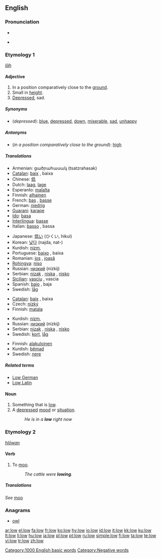 ==English==

{{rank|laid|cold|led|518|low|American|bad|forward}}

===Pronunciation===
* {{IPA|/loʊ/}}
* {{audio|en-us-low.ogg|Audio (US)}}
*: {{rhymes|əʊ}}

===Etymology 1===
{{OE.}} ''[[lāh]]''

====Adjective====
{{en-adj|er}}

# In a position comparatively close to the [[ground]].
# Small in [[height]].
# [[depressed|Depressed]], sad.

=====Synonyms=====
* (''depressed''): [[blue]], [[depressed]], [[down]], [[miserable]], [[sad]], [[unhappy]]

=====Antonyms=====
* (''in a position comparatively close to the ground''): [[high]]

=====Translations=====
{{trans-top|in a position comparatively close to the ground}}
* Armenian: ցածրահասակ (tsatzrahasak)
* [[Catalan]]: [[baix]] {{m}}, baixa {{f}}
* Chinese: [[低]]
* Dutch: [[laag]], [[lage]]
* Esperanto: [[malalta]]
* Finnish: [[alhainen]]
* French: [[bas]] {{m}}, [[basse]] {{f}}
* German: [[niedrig]]
* [[Guarani]]: [[karape]]
* [[Ido]]: [[basa]]
* [[Interlingua]]: [[basse]]
* Italian: [[basso]] {{m}}, bassa {{f}}
{{trans-mid}}
* Japanese: [[低い]] (ひくい, hikui)
* Korean: [[낮다]] (najda, nat-)
* Kurdish: [[nizm]],{{KUchar|[[نزم]]}}
* Portuguese: [[baixo]] {{m}}, baixa {{f}}
* Romanian: [[jos]] {{m}}, [[joasă]] {{f}}
* [[Rohingya]]: [[niso]]
* Russian: [[низкий]] (nízkij)
* Serbian: [[nizak]] {{m}}, [[niska]] {{f}}, [[nisko]] {{n}}
* [[Sicilian]]: [[vasciu]] {{m}}, vascia {{f}}
* Spanish: [[bajo]] {{m}}, baja {{f}}
* Swedish: [[låg]]
{{trans-bottom}}

{{trans-top|small height}}
* [[Catalan]]: [[baix]] {{m}}, baixa {{f}}
* Czech: [[nízký]] {{m}}
* Finnish: [[matala]]
{{trans-mid}}
* Kurdish: [[nizm]], {{KUchar|[[نزم]]}}
* Russian: [[низкий]] (nízkij)
* Serbian: [[nizak]] {{m}}, [[niska]] {{f}}, [[nisko]] {{n}}
* Swedish: [[kort]], [[låg]]
{{trans-bottom}}

{{trans-top|depressed, sad}}
* Finnish: [[alakuloinen]]
* Kurdish: [[bêmad]]
* Swedish: [[nere]]
{{trans-mid}}
{{trans-bottom}}

=====Related terms=====
* [[Low German]]
* [[Low Latin]]

====Noun====
{{en-noun}}

# Something that is [[low]].
# A [[depressed]] [[mood]] or [[situation]].
#: ''He is in a '''low''' right now''

===Etymology 2===
{{OE.}} ''[[hlōwan]]''

====Verb====
{{en-verb}}

# {{intransitive}} To [[moo]].
#: ''The cattle were '''lowing'''.''

=====Translations=====
''See'' [[moo]]

===Anagrams===
* [[owl]]

[[Category:1000 English basic words]]
[[Category:Negative words]]

[[ar:low]]
[[el:low]]
[[fa:low]]
[[fr:low]]
[[ko:low]]
[[hy:low]]
[[io:low]]
[[id:low]]
[[it:low]]
[[kk:low]]
[[ku:low]]
[[lt:low]]
[[li:low]]
[[hu:low]]
[[ja:low]]
[[pl:low]]
[[pt:low]]
[[ru:low]]
[[simple:low]]
[[fi:low]]
[[ta:low]]
[[te:low]]
[[vi:low]]
[[tr:low]]
[[zh:low]]